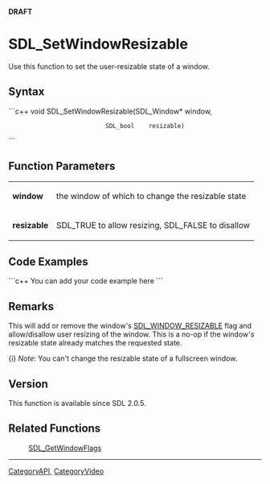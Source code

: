 <!-- pragma section-numbers off -->
<!-- pragma camelcase off -->
'''DRAFT'''

<!-- #*^*^*^*^*See http://wiki.libsdl.org/moin.cgi/SGFunctions for details on editing this page*^*^*^*^* -->


= SDL_SetWindowResizable =
Use this function to set the user-resizable state of a window.




== Syntax ==
```c++
void SDL_SetWindowResizable(SDL_Window* window,
                            SDL_bool    resizable)
```


== Function Parameters ==
{|
|'''window'''
|the window of which to change the resizable state
|-
|'''resizable'''
|SDL_TRUE to allow resizing, SDL_FALSE to disallow
|}


== Code Examples ==
```c++
You can add your code example here
```

<!-- #Leave this section as-is unless you have a code example to put in.  In that case, replace You can add your code example here with your code example following the Style Guide instructions.  Leave the rest of the markup alone and delete this comment. -->


== Remarks ==
This will add or remove the window's [[SDL_WindowFlags|SDL_WINDOW_RESIZABLE]] flag and allow/disallow user resizing of the window.  This is a no-op if the window's resizable state already matches the requested state.

{i} ''Note'': You can't change the resizable state of a fullscreen window.


== Version ==
This function is available since SDL 2.0.5.


== Related Functions ==
:[[SDL_GetWindowFlags]]
<!-- #Remove this section if empty -->

----
[[CategoryAPI]], [[CategoryVideo]]
<!-- #See the Style Guide for instructions on editing the footer. -->
